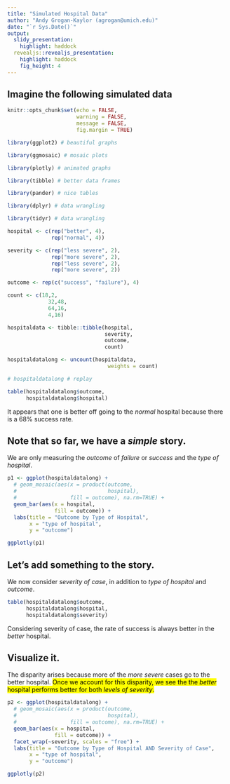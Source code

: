 ```yaml
---
title: "Simulated Hospital Data"
author: "Andy Grogan-Kaylor (agrogan@umich.edu)"
date: "`r Sys.Date()`"
output: 
  slidy_presentation: 
    highlight: haddock
  revealjs::revealjs_presentation:
    highlight: haddock
    fig_height: 4
---
```


## Imagine the following simulated data

```r

knitr::opts_chunk$set(echo = FALSE,
                      warning = FALSE,
                      message = FALSE,
                      fig.margin = TRUE)

```

```r

library(ggplot2) # beautiful graphs

library(ggmosaic) # mosaic plots

library(plotly) # animated graphs

library(tibble) # better data frames

library(pander) # nice tables

library(dplyr) # data wrangling

library(tidyr) # data wrangling

```

```r

hospital <- c(rep("better", 4),
              rep("normal", 4))

severity <- c(rep("less severe", 2),
              rep("more severe", 2),
              rep("less severe", 2),
              rep("more severe", 2))

outcome <- rep(c("success", "failure"), 4)

count <- c(18,2,
             32,48,
             64,16,
             4,16)

hospitaldata <- tibble::tibble(hospital, 
                               severity, 
                               outcome, 
                               count)

hospitaldatalong <- uncount(hospitaldata,
                                weights = count)

# hospitaldatalong # replay

```

```r

table(hospitaldatalong$outcome, 
      hospitaldatalong$hospital)

```

It appears that one is better off going to the *normal* hospital because there is a 68% success rate.

## Note that so far, we have a *simple* story.

We are only measuring the *outcome* of *failure* or *success* and the *type of hospital*.

```r

p1 <- ggplot(hospitaldatalong) + 
  # geom_mosaic(aes(x = product(outcome,
  #                             hospital), 
  #                 fill = outcome), na.rm=TRUE) +
  geom_bar(aes(x = hospital, 
               fill = outcome)) +
  labs(title = "Outcome by Type of Hospital",
       x = "type of hospital",
       y = "outcome")

ggplotly(p1)

```

## Let's add something to the story.

We now consider *severity of case*, in addition to *type of hospital* and *outcome*.

```r

table(hospitaldatalong$outcome, 
      hospitaldatalong$hospital, 
      hospitaldatalong$severity)

```

Considering severity of case, the rate of success is always better in the *better* hospital.

## Visualize it.

The disparity arises because more of the *more severe* cases go to the better hospital. <mark>Once we account for this disparity, we see the the *better* hospital performs better for both *levels of severity*.</mark>

```r

p2 <- ggplot(hospitaldatalong) + 
  # geom_mosaic(aes(x = product(outcome,
  #                             hospital), 
  #                 fill = outcome), na.rm=TRUE) +
  geom_bar(aes(x = hospital, 
               fill = outcome)) +
  facet_wrap(~severity, scales = "free") +
  labs(title = "Outcome by Type of Hospital AND Severity of Case",
       x = "type of hospital",
       y = "outcome")

ggplotly(p2)

```



